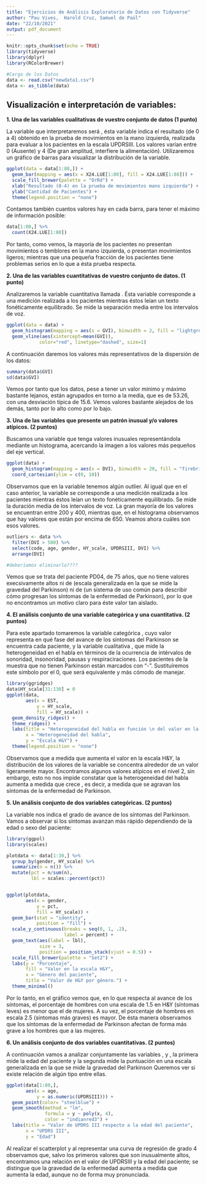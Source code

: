 ```yaml
---
title: "Ejercicios de Análisis Exploratorio de Datos con Tidyverse"
author: "Pau Vives,  Harold Cruz, Samuel de Paúl"
date: "22/10/2021"
output: pdf_document
---
```


```r
knitr::opts_chunk$set(echo = TRUE)
library(tidyverse)
library(dplyr)
library(RColorBrewer)
```
```r
#Carga de los Datos
data <- read.csv("newdata1.csv")
data <- as_tibble(data)
```


## Visualización e interpretación de variables:

**1. Una de las variables cualitativas de vuestro conjunto de datos (1 punto)**

La variable que interpretaremos será \textit{X24.LUE}, ésta variable indica el resultado (de 0 a 4) 
obtenido en la prueba de movimientos en la mano izquierda, realizada para evaluar a los pacientes
en la escala UPDRSIII. Los valores varían entre 0 (Ausente) y 4 (De gran amplitud, interfiere la alimentación). Utilizaremos un gráfico de barras para visualizar la distribución de la variable.

```r
ggplot(data = data[1:80,]) +
  geom_bar(mapping = aes(x = X24.LUE[1:80], fill = X24.LUE[1:80])) +
  scale_fill_brewer(palette = "OrRd") + 
  xlab("Resultado (0-4) en la prueba de movimientos mano izquierda") +
  ylab("Cantidad de Pacientes") +
  theme(legend.position = "none")
```
Contamos también cuantos valores hay en cada barra, para tener el máximo de información
posible:
```r
data[1:80,] %>% 
  count(X24.LUE[1:80])
```

Por tanto, como vemos, la mayoría de los pacientes no presentan movimientos o temblores en la mano izquierda, o presentan movimientos ligeros; mientras que una pequeña fracción de los pacientes tiene problemas serios en lo que a ésta prueba respecta.
\newpage

**2.  Una de las variables cuantitativas de vuestro conjunto de datos. (1 punto)**

Analizaremos la variable cuantitativa llamada \textit{GVI}. Ésta variable corresponde a una medición realizada a los 
pacientes mientras éstos leían un texto fonéticamente equilibrado. Se mide la separación media entre los
intervalos de voz.

```r
ggplot(data = data) +
  geom_histogram(mapping = aes(x = GVI), binwidth = 2, fill = "lightgreen") +  
  geom_vline(aes(xintercept=mean(GVI)),
            color="red", linetype="dashed", size=1)
```
A continuación daremos los valores más representativos de la dispersión de los datos:
```r
summary(data$GVI) 
sd(data$GVI)
```
Vemos por tanto que los datos, pese a tener un valor mínimo y máximo bastante lejanos,
están agrupados en torno a la media, que es de 53.26, con una desviación típica de 15.6.
Vemos valores bastante alejados de los demás, tanto por lo alto como por lo bajo.


**3.  Una de las variables que presente un patrón inusual y/o valores atípicos. (2 puntos)**

Buscamos una variable que tenga valores inusuales representándola mediante un histograma, acercando la imagen a los valores más pequeños del eje vertical.
```r
ggplot(data) + 
  geom_histogram(mapping = aes(x = DVI), binwidth = 20, fill = "firebrick4") +
  coord_cartesian(ylim = c(0, 10))
```
Observamos que en la variable \textit{DVI} tenemos algún outlier. Al igual que en el caso anterior, la variable se corresponde a una medición realizada a los pacientes mientras éstos leían un texto fonéticamente equilibrado. Se mide la duración media de los intervalos de voz. La gran mayoría de los valores se encuentran entre 200 y 400, mientras que, en el histograma observamos que hay valores que están por encima de 650. Veamos ahora cuáles son esos valores.
```r
outliers <- data %>% 
  filter(DVI > 500) %>% 
  select(code, age, gender, HY_scale, UPDRSIII, DVI) %>%
  arrange(DVI)

#deberíamos eliminarlo????
```
Vemos que se trata del paciente PD04, de 75 años, que no tiene valores execsivamente altos ni de \textit{UPDRSIII} (escala generalizada en la que se mide la gravedad del Parkinson) ni de \textit{HY.scale} (un sistema de uso común para describir cómo progresan los síntomas de la enfermedad de Parkinson), por lo que no encontramos un motivo claro para éste valor tan aislado.

**4. El análisis conjunto de una variable categórica y una cuantitativa. (2 puntos)**

Para este apartado tomaremos la variable categórica \textit{HY.scale}, cuyo valor representa en qué fase del avance de los síntomas del Parkinson se encuentra cada paciente, y la variable cualitativa \textit{EST}, que mide la heterogeneidad en el habla en términos de la ocurrencia de intérvalos de sonoridad, insonoridad, pausas y respiraciraciones. Los pacientes de la muestra que no tienen Parkinson están marcados con "-". Sustituíremos este símbolo por el 0, que será equivalente y más cómodo de manejar.

```r
library(ggridges)
data$HY_scale[31:130] = 0
ggplot(data, 
       aes(x = EST, 
           y = HY_scale, 
           fill = HY_scale)) +
  geom_density_ridges() + 
  theme_ridges() +
  labs(title = "Heterogeneidad del habla en función \n del valor en la escala H&Y", 
       x = "Heterogeneidad del habla",
       y = "Escala H&Y") +
  theme(legend.position = "none")
```
Observamos que a medida que aumenta el valor en la escala H&Y, la distribución de los valores de la variable \textit{EST} se concentra alrededor de un valor ligeramente mayor. Encontramos algunos valores atípicos en el nivel 2, sin embargo, esto no nos impide constatar que la heterogeneidad del habla aumenta a medida que crece \textit{HY.scale}, es decir, a medida que se agravan los síntomas de la enfermedad de Parkinson.
\newpage

**5. Un análisis conjunto de dos variables categóricas. (2 puntos)**

La variable \textit{HY.scale} nos indica el grado de avance de los síntomas del Parkinson. Vamos a observar si los síntomas avanzan más rápido dependiendo de la edad o sexo del paciente:
```r
library(ggpol)
library(scales)

plotdata <- data[1:30,] %>%
  group_by(gender, HY_scale) %>%
  summarize(n = n()) %>% 
  mutate(pct = n/sum(n),
         lbl = scales::percent(pct))


ggplot(plotdata, 
       aes(x = gender,
           y = pct,
           fill = HY_scale)) + 
  geom_bar(stat = "identity",
           position = "fill") +
  scale_y_continuous(breaks = seq(0, 1, .2), 
                     label = percent) +
  geom_text(aes(label = lbl), 
            size = 3, 
            position = position_stack(vjust = 0.5)) +
  scale_fill_brewer(palette = "Set2") +
  labs(y = "Porcentaje", 
       fill = "Valor en la escala H&Y",
       x = "Género del paciente",
       title = "Valor de H&Y por género.") +
  theme_minimal()

```

Por lo tanto, en el gráfico vemos que, en lo que respecta al avance de los síntomas, el porcentaje de hombres con una escala de 1.5 en H&Y (síntomas leves) es menor que el de mujeres. A su vez, el porcentaje de hombres en escala 2.5 (síntomas más graves) es mayor. De ésta manera observamos que los síntomas de la enfermedad de Parkinson afectan de forma más grave a los hombres que a las mujeres.


**6. Un análisis conjunto de dos variables cuantitativas. (2 puntos)**

A continuación vamos a analizar conjuntamente las variables \textit{age}, y \textit{UPDRSIII}, la primera mide la edad del paciente y la segunda mide la puntuación en una escala generalizada en la que se mide la gravedad del Parkinson Queremos ver si existe relación de algún tipo entre ellas.

```r
ggplot(data[1:80,],
       aes(x = age, 
           y = as.numeric(UPDRSIII))) +
  geom_point(color= "steelblue") +
  geom_smooth(method = "lm", 
              formula = y ~ poly(x, 4), 
              color = "indianred3") +
  labs(title = "Valor de UPDRS III respecto a la edad del paciente",
       x = "UPDRS III",
       y = "Edad")

```
Al realizar el scatterplot y al representar una curva de regresión de grado 4 observamos que, salvo los primeros valores que son inusualmente altos, encontramos una relación en el valor de UPDRSIII y la edad del paciente; se distingue que la gravedad de la enfermedad aumenta a medida que aumenta la edad, aunque no de forma muy pronunciada. 

